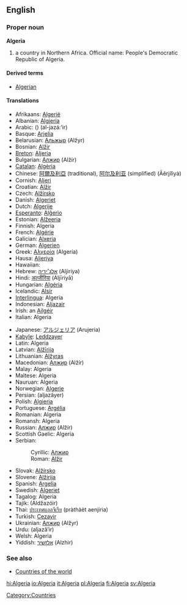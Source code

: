 ==English==
{{Wikipedia}}
===Proper noun===
'''Algeria'''

# a country in Northern Africa. Official name: People's Democratic Republic of Algeria.

====Derived terms====
*[[Algerian]]

====Translations====
{{top}}
*Afrikaans: [[Algerië]]
*Albanian: [[Algjeria]]
*Arabic: ({{ARchar|[[الْجَزَائِر]]}}) {{ARchar|[[الجزائر]]}} (al-jazá:’ir) {{p}}
*Basque: [[Arjelia]]
*Belarusian: [[Альжыр]] (Alžyr)
*Bosnian: [[Alžir]] {{m}}
*[[Breton]]: [[Aljeria]]
*Bulgarian: [[Алжир]] (Alžír) {{m}}
*[[Catalan]]: [[Algèria]] {{f}}
*Chinese: [[阿爾及利亞]] (traditional), [[阿尔及利亚]] (simplified) (Āěrjílìyà)
*Cornish: [[Aljeri]]
*Croatian: [[Alžir]] {{m}}
*Czech: [[Alžírsko]]
*Danish: [[Algeriet]]
*Dutch: [[Algerije]]
*[[Esperanto]]: [[Alĝerio]]
*Estonian: [[Alžeeria]]
*Finnish: Algeria
*French: [[Algérie]] {{f}}
*Galician: [[Alxeria]] {{f}}
*German: [[Algerien]] {{n}}
*Greek: [[Αλγερία]] (Algería) {{f}}
*Hausa: [[Aljeriya]]
*Hawaiian: {{Unicode|[['Alekelia|ʻAlekelia]]}}
*Hebrew: [[אלג׳יריה]] (Aljiriya)
*Hindi: [[अल्जीरिया]] (Aljīriyā)
*Hungarian: [[Algéria]]
*Icelandic: [[Alsír]]
*[[Interlingua]]: Algeria
*Indonesian: [[Aljazair]]
*Irish: an [[Ailgéir]]
*Italian: Algeria {{f}}
{{mid}}
*Japanese: [[アルジェリア]] (Arujeria)
*[[Kabyle]]: [[Leddzayer]]
*Latin: Algeria
*Latvian: [[Alžīrija]]
*Lithuanian: [[Alžyras]]
*Macedonian: [[Алжир]] (Alžír)
*Malay: Algeria
*Maltese: Algeria
*Nauruan: Algeria
*Norwegian: [[Algerie]]
*Persian: {{FAchar|[[الجزایر]]}} (aljazâyer)
*Polish: [[Algieria]] {{f}}
*Portuguese: [[Argélia]] {{f}}
*Romanian: Algeria {{f}}
*Romansh: Algeria
*Russian: [[Алжир]] (Alžír) {{m}}
*Scottish Gaelic: Algeria
*Serbian:
*:Cyrillic: [[Алжир]] {{m}}
*:Roman: [[Alžir]] {{m}}
*Slovak: [[Alžírsko]]
*Slovene: [[Alžirija]] {{f}}
*Spanish: [[Argelia]] {{f}}
*Swedish: [[Algeriet]]
*Tagalog: Algeria
*Tajik: {{RUchar|[[Алҷазоир]]}} (Aldžazóir)
*Thai: [[ประเทศแอลจีเรีย]] (pràthàèt aenjiria)
*Turkish: [[Cezayir]]
*Ukrainian: [[Алжир]] (Alžyr) {{m}}
*Urdu: {{FAchar|[[الجزائر]]}} (aljazâ’ir)
*Welsh: Algeria
*Yiddish: [[אַלזשיר]] (Alzhir)
{{bottom}}

===See also===
*[[Countries of the world]]
[[Category:Countries]]

[[hi:Algeria]]
[[io:Algeria]]
[[it:Algeria]]
[[pl:Algeria]]
[[fi:Algeria]]
[[sv:Algeria]]